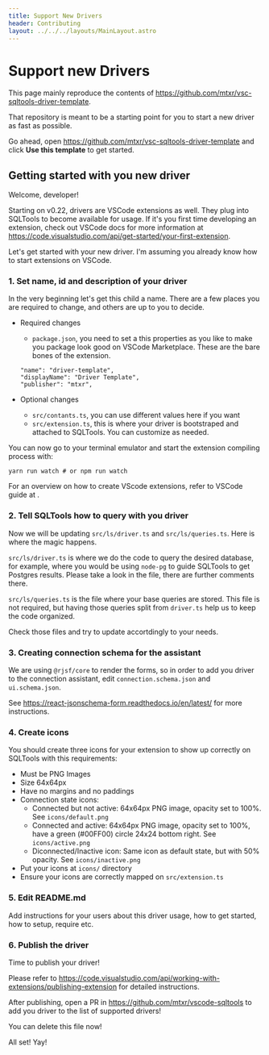 ```yaml
---
title: Support New Drivers
header: Contributing
layout: ../../../layouts/MainLayout.astro
---
```


# Support new Drivers

This page mainly reproduce the contents of https://github.com/mtxr/vsc-sqltools-driver-template.

That repository is meant to be a starting point for you to start a new driver as fast as possible.

Go ahead, open https://github.com/mtxr/vsc-sqltools-driver-template and click **Use this template** to get started.

## Getting started with you new driver

Welcome, developer!

Starting on v0.22, drivers are VSCode extensions as well. They plug into SQLTools to become available for usage. If it's you first time developing an extension, check out VSCode docs for more information at https://code.visualstudio.com/api/get-started/your-first-extension.

Let's get started with your new driver. I'm assuming you already know how to start extensions on VSCode.

### 1. Set name, id and description of your driver

In the very beginning let's get this child a name. There are a few places you are required to change, and others are up to you to decide.

- Required changes

  - `package.json`, you need to set a this properties as you like to make you package look good on VSCode Marketplace.
    These are the bare bones of the extension.

  ```
  "name": "driver-template",
  "displayName": "Driver Template",
  "publisher": "mtxr",
  ```

- Optional changes
  - `src/contants.ts`, you can use different values here if you want
  - `src/extension.ts`, this is where your driver is bootstraped and attached to SQLTools. You can customize as needed.

You can now go to your terminal emulator and start the extension compiling process with:

```
yarn run watch # or npm run watch
```

For an overview on how to create VScode extensions, refer to VSCode guide at [](https://code.visualstudio.com/api/get-started/your-first-extension).

### 2. Tell SQLTools how to query with you driver

Now we will be updating `src/ls/driver.ts` and `src/ls/queries.ts`. Here is where the magic happens.

`src/ls/driver.ts` is where we do the code to query the desired database, for example, where you would be using `node-pg` to
guide SQLTools to get Postgres results. Please take a look in the file, there are further comments there.

`src/ls/queries.ts` is the file where your base queries are stored. This file is not required, but having those queries split from `driver.ts`
help us to keep the code organized.

Check those files and try to update accortdingly to your needs.

### 3. Creating connection schema for the assistant

We are using `@rjsf/core` to render the forms, so in order to add you driver to the connection assistant,
edit `connection.schema.json` and `ui.schema.json`.

See https://react-jsonschema-form.readthedocs.io/en/latest/ for more instructions.

### 4. Create icons

You should create three icons for your extension to show up correctly on SQLTools with this requirements:

- Must be PNG Images
- Size 64x64px
- Have no margins and no paddings
- Connection state icons:
  - Connected but not active: 64x64px PNG image, opacity set to 100%. See `icons/default.png`
  - Connected and active: 64x64px PNG image, opacity set to 100%, have a green (#00FF00) circle 24x24 bottom right. See `icons/active.png`
  - Diconnected/Inactive icon: Same icon as default state, but with 50% opacity. See `icons/inactive.png`
- Put your icons at `icons/` directory
- Ensure your icons are correctly mapped on `src/extension.ts`

### 5. Edit README.md

Add instructions for your users about this driver usage, how to get started, how to setup, require etc.

### 6. Publish the driver

Time to publish your driver!

Please refer to https://code.visualstudio.com/api/working-with-extensions/publishing-extension for detailed instructions.

After publishing, open a PR in https://github.com/mtxr/vscode-sqltools to add you driver to the list of supported drivers!

You can delete this file now!

All set! Yay!
